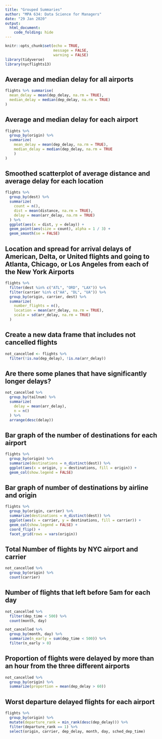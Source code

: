 ```yaml
---
title: "Grouped Summaries"
author: "MPA 634: Data Science for Managers"
date: "29 Jan 2020"
output:
  html_document:
    code_folding: hide
---
```


```r
knitr::opts_chunk$set(echo = TRUE,
                      message = FALSE,
                      warning = FALSE)
library(tidyverse)
library(nycflights13)
```

## Average and median delay for all airports

```r
flights %>% summarise(
  mean_delay = mean(dep_delay, na.rm = TRUE),
  median_delay = median(dep_delay, na.rm = TRUE) 
)
```

## Average and median delay for each airport

```r
flights %>%
  group_by(origin) %>%
  summarize(
    mean_delay = mean(dep_delay, na.rm = TRUE),
    median_delay = median(dep_delay, na.rm = TRUE
    )
)
```

## Smoothed scatterplot of average distance and average delay for each location

```r
flights %>%
  group_by(dest) %>%
  summarize(
    count = n(),
    dist = mean(distance, na.rm = TRUE),
    delay = mean(arr_delay, na.rm = TRUE)
  ) %>%
  ggplot(aes(x = dist, y = delay)) +
  geom_point(aes(size = count), alpha = 1 / 3) +
  geom_smooth(se = FALSE)
```

## Location and spread for arrival delays of American, Delta, or United flights and going to Atlanta, Chicago, or Los Angeles from each of the New York Airports
```r
flights %>%
  filter(dest %in% c("ATL", "ORD", "LAX")) %>%
  filter(carrier %in% c("AA", "DL", "UA")) %>%
  group_by(origin, carrier, dest) %>%
  summarize(
    number_flights = n(),
    location = mean(arr_delay, na.rm = TRUE),
    scale = sd(arr_delay, na.rm = TRUE)
  )
```

## Create a new data frame that includes not cancelled flights

```r
not_cancelled <- flights %>%
  filter(!is.na(dep_delay), !is.na(arr_delay))
```

## Are there some planes that have significantly longer delays?

```r
not_cancelled %>% 
  group_by(tailnum) %>% 
  summarize(
    delay = mean(arr_delay),
    n = n()
  ) %>% 
  arrange(desc(delay))
```

## Bar graph of the number of destinations for each airport

```r
flights %>%
  group_by(origin) %>%
  summarize(destinations = n_distinct(dest)) %>% 
  ggplot(aes(x = origin, y = destinations, fill = origin)) +
  geom_col(show.legend = FALSE)
```

## Bar graph of number of destinations by airline and origin

```r
flights %>%
  group_by(origin, carrier) %>%
  summarize(destinations = n_distinct(dest)) %>% 
  ggplot(aes(x = carrier, y = destinations, fill = carrier)) +
  geom_col(show.legend = FALSE) +
  coord_flip() +
  facet_grid(rows = vars(origin))
```

## Total Number of flights by NYC airport and carrier
```r
not_cancelled %>% 
  group_by(origin) %>% 
  count(carrier)
```

## Number of flights that left before 5am for each day

```r
not_cancelled %>% 
  filter(dep_time < 500) %>% 
  count(month, day)

not_cancelled %>% 
  group_by(month, day) %>% 
  summarize(n_early = sum(dep_time < 500)) %>% 
  filter(n_early > 0)
```

## Proportion of flights were delayed by more than an hour from the three different airports

```r
not_cancelled %>% 
  group_by(origin) %>% 
  summarize(proportion = mean(dep_delay > 60))
```

## Worst departure delayed flights for each airport

```r
flights %>% 
  group_by(origin) %>%
  mutate(departure_rank = min_rank(desc(dep_delay))) %>% 
  filter(departure_rank == 1) %>% 
  select(origin, carrier, dep_delay, month, day, sched_dep_time)
```
